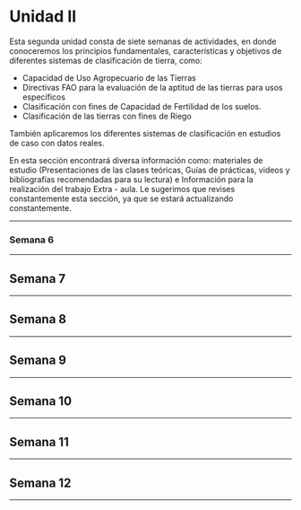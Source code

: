 # Unidad II

Esta segunda unidad consta de siete semanas de actividades, en donde conoceremos los principios fundamentales, características y objetivos de diferentes sistemas de clasificación de tierra, como:

* Capacidad de Uso Agropecuario de las Tierras
* Directivas FAO para la evaluación de la aptitud de las tierras para usos específicos
* Clasificación con fines de Capacidad de Fertilidad de los suelos.
* Clasificación de las tierras con fines de Riego

También aplicaremos los diferentes sistemas de clasificación en estudios de caso con datos reales.

En esta sección encontrará diversa información como: materiales de estudio (Presentaciones de las clases teóricas, Guías de prácticas, videos y bibliografías recomendadas para su lectura) e Información para la realización del trabajo Extra - aula. Le sugerimos que revises constantemente esta sección, ya que se estará actualizando constantemente.

---

### Semana 6 {-}

---

## Semana 7 {-}

---

## Semana 8 {-}

---

## Semana 9 {-}

---

## Semana 10 {-}

---

## Semana 11 {-}

---

## Semana 12 {-}

---